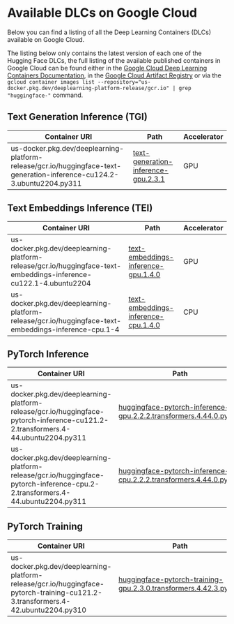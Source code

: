 # Available DLCs on Google Cloud

Below you can find a listing of all the Deep Learning Containers (DLCs) available on Google Cloud.

<Tip>

The listing below only contains the latest version of each one of the Hugging Face DLCs, the full listing of the available published containers in Google Cloud can be found either in the [Google Cloud Deep Learning Containers Documentation](https://cloud.google.com/deep-learning-containers/docs/choosing-container#hugging-face), in the [Google Cloud Artifact Registry](https://console.cloud.google.com/artifacts/docker/deeplearning-platform-release/us/gcr.io) or via the `gcloud container images list --repository="us-docker.pkg.dev/deeplearning-platform-release/gcr.io" | grep "huggingface-"` command.

</Tip>

## Text Generation Inference (TGI)

| Container URI                                                                                                                     | Path                                                                                                                                               | Accelerator |
| --------------------------------------------------------------------------------------------------------------------------------- | -------------------------------------------------------------------------------------------------------------------------------------------------- | ----------- |
| us-docker.pkg.dev/deeplearning-platform-release/gcr.io/huggingface-text-generation-inference-cu124.2-3.ubuntu2204.py311           | [text-generation-inference-gpu.2.3.1](https://github.com/huggingface/Google-Cloud-Containers/tree/main/containers/tgi/gpu/2.3.1/Dockerfile)                                                                       | GPU         |

## Text Embeddings Inference (TEI)

| Container URI                                                                                                                     | Path                                                                                                                                               | Accelerator |
| --------------------------------------------------------------------------------------------------------------------------------- | -------------------------------------------------------------------------------------------------------------------------------------------------- | ----------- |
| us-docker.pkg.dev/deeplearning-platform-release/gcr.io/huggingface-text-embeddings-inference-cu122.1-4.ubuntu2204                 | [text-embeddings-inference-gpu.1.4.0](https://github.com/huggingface/Google-Cloud-Containers/tree/main/containers/tei/gpu/1.4.0/Dockerfile)                                                                       | GPU         |
| us-docker.pkg.dev/deeplearning-platform-release/gcr.io/huggingface-text-embeddings-inference-cpu.1-4                              | [text-embeddings-inference-cpu.1.4.0](https://github.com/huggingface/Google-Cloud-Containers/tree/main/containers/tei/cpu/1.4.0/Dockerfile)                                                                       | CPU         |

## PyTorch Inference

| Container URI                                                                                                                     | Path                                                                                                                                               | Accelerator |
| --------------------------------------------------------------------------------------------------------------------------------- | -------------------------------------------------------------------------------------------------------------------------------------------------- | ----------- |
| us-docker.pkg.dev/deeplearning-platform-release/gcr.io/huggingface-pytorch-inference-cu121.2-2.transformers.4-44.ubuntu2204.py311 | [huggingface-pytorch-inference-gpu.2.2.2.transformers.4.44.0.py311](https://github.com/huggingface/Google-Cloud-Containers/tree/main/containers/pytorch/inference/gpu/2.2.2/transformers/4.44.0/py311/Dockerfile) | GPU         |
| us-docker.pkg.dev/deeplearning-platform-release/gcr.io/huggingface-pytorch-inference-cpu.2-2.transformers.4-44.ubuntu2204.py311   | [huggingface-pytorch-inference-cpu.2.2.2.transformers.4.44.0.py311](https://github.com/huggingface/Google-Cloud-Containers/tree/main/containers/pytorch/inference/cpu/2.2.2/transformers/4.44.0/py311/Dockerfile) | CPU         |

## PyTorch Training

| Container URI                                                                                                                     | Path                                                                                                                                               | Accelerator |
| --------------------------------------------------------------------------------------------------------------------------------- | -------------------------------------------------------------------------------------------------------------------------------------------------- | ----------- |
| us-docker.pkg.dev/deeplearning-platform-release/gcr.io/huggingface-pytorch-training-cu121.2-3.transformers.4-42.ubuntu2204.py310  | [huggingface-pytorch-training-gpu.2.3.0.transformers.4.42.3.py310](https://github.com/huggingface/Google-Cloud-Containers/tree/main/containers/pytorch/training/gpu/2.3.0/transformers/4.42.3/py310/Dockerfile)   | GPU         |
